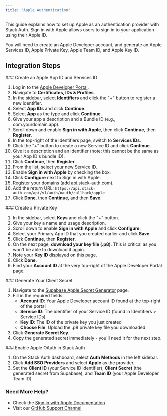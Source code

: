 ```yaml
---
title: "Apple Authentication"
---
```


This guide explains how to set up Apple as an authentication provider with Stack Auth. Sign in with Apple allows users to sign in to your application using their Apple ID.

<Info>
You will need to create an Apple Developer account, and generate an Apple Services ID, Apple Private Key, Apple Team ID, and Apple Key ID.
</Info>

## Integration Steps

<Steps>
  <Step>
  ### Create an Apple App ID and Services ID
  
  1. Log in to the [Apple Developer Portal](https://developer.apple.com/).
  2. Navigate to **Certificates, IDs & Profiles**.
  3. In the sidebar, select **Identifiers** and click the "+" button to register a new identifier.
  4. Select **App IDs** and click **Continue**.
  5. Select **App** as the type and click **Continue**.
  6. Give your app a description and a Bundle ID (e.g., com.yourdomain.app).
  7. Scroll down and enable **Sign in with Apple**, then click **Continue**, then **Register**.
  8. In the top-right of the Identifiers page, switch to **Services IDs**.
  9. Click the "+" button to create a new Service ID and click **Continue**.
  10. Give it a description and an identifier (note: this cannot be the same as your App ID's bundle ID).
  11. Click **Continue**, then **Register**.
  12. From the list, select your new Service ID.
  13. Enable **Sign in with Apple** by checking the box.
  14. Click **Configure** next to Sign in with Apple.
  15. Register your domains (add api.stack-auth.com).
  16. Add the return URL: `https://api.stack-auth.com/api/v1/auth/oauth/callback/apple`
  17. Click **Done**, then **Continue**, and then **Save**.
  </Step>
  <Step>
  ### Create a Private Key
  
  1. In the sidebar, select **Keys** and click the "+" button.
  2. Give your key a name and usage description.
  3. Scroll down to enable **Sign in with Apple** and click **Configure**.
  4. Select your Primary App ID that you created earlier and click **Save**.
  5. Click **Continue**, then **Register**.
  6. On the next page, **download your key file (.p8)**. This is critical as you won't be able to download it again.
  7. Note your **Key ID** displayed on this page.
  8. Click **Done**.
  9. Find your **Account ID** at the very top-right of the Apple Developer Portal page.
  </Step>
  <Step>
  ### Generate Your Client Secret
  
  1. Navigate to the [Supabase Apple Secret Generator](https://supabase.com/docs/guides/auth/social-login/auth-apple#generating-a-client_secret) page.
  2. Fill in the required fields:
     - **Account ID**: Your Apple Developer account ID found at the top-right of the portal
     - **Service ID**: The identifier of your Service ID (found in Identifiers > Service IDs)
     - **Key ID**: The ID of the private key you just created
     - **Choose File**: Upload the .p8 private key file you downloaded
  3. Click **Generate Secret Key**.
  4. Copy the generated secret immediately - you'll need it for the next step.
  </Step>
  <Step>
  ### Enable Apple OAuth in Stack Auth
  
  1. On the Stack Auth dashboard, select **Auth Methods** in the left sidebar.
  2. Click **Add SSO Providers** and select **Apple** as the provider.
  3. Set the **Client ID** (your Service ID identifier), **Client Secret** (the generated secret from Supabase), and **Team ID** (your Apple Developer Team ID).
  </Step>
</Steps>

### Need More Help?

- Check the [Sign in with Apple Documentation](https://developer.apple.com/sign-in-with-apple/get-started/)
- Visit our [GitHub Support Channel](https://github.stack-auth.com)
